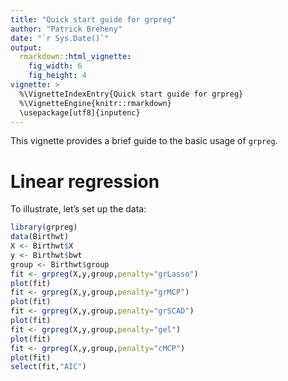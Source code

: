```yaml
---
title: "Quick start guide for grpreg"
author: "Patrick Breheny"
date: "`r Sys.Date()`"
output:
  rmarkdown::html_vignette:
    fig_width: 6
    fig_height: 4
vignette: >
  %\VignetteIndexEntry{Quick start guide for grpreg}
  %\VignetteEngine{knitr::rmarkdown}
  \usepackage[utf8]{inputenc}
---
```


This vignette provides a brief guide to the basic usage of `grpreg`.

# Linear regression

To illustrate, let's set up the data:

```r
library(grpreg)
data(Birthwt)
X <- Birthwt$X
y <- Birthwt$bwt
group <- Birthwt$group
fit <- grpreg(X,y,group,penalty="grLasso")
plot(fit)
fit <- grpreg(X,y,group,penalty="grMCP")
plot(fit)
fit <- grpreg(X,y,group,penalty="grSCAD")
plot(fit)
fit <- grpreg(X,y,group,penalty="gel")
plot(fit)
fit <- grpreg(X,y,group,penalty="cMCP")
plot(fit)
select(fit,"AIC")
```
